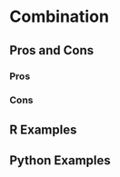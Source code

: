 # Combination {#sec-categorical-combination}

## Pros and Cons

### Pros

### Cons

## R Examples

## Python Examples
